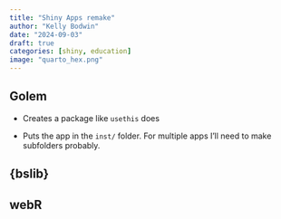```yaml
---
title: "Shiny Apps remake"
author: "Kelly Bodwin"
date: "2024-09-03"
draft: true
categories: [shiny, education]
image: "quarto_hex.png"
---
```


## Golem

* Creates a package like `usethis` does

* Puts the app in the `inst/` folder.  For multiple apps I'll need to make subfolders probably.

## {bslib}

## webR